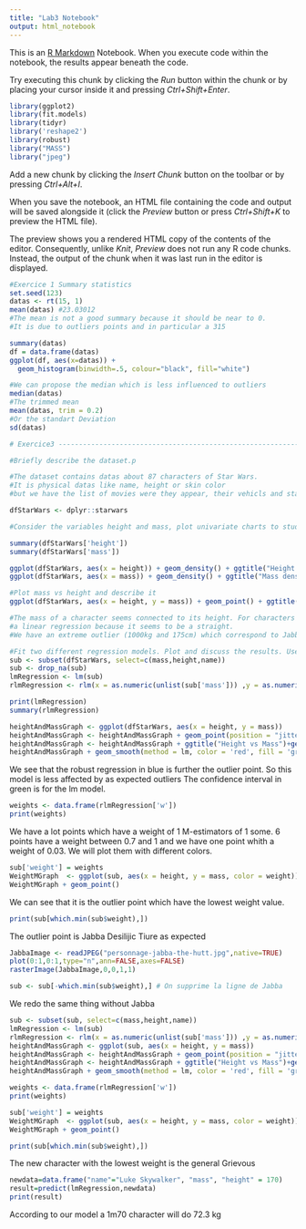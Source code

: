 ```yaml
---
title: "Lab3 Notebook"
output: html_notebook
---
```


This is an [R Markdown](http://rmarkdown.rstudio.com) Notebook. When you execute code within the notebook, the results appear beneath the code. 

Try executing this chunk by clicking the *Run* button within the chunk or by placing your cursor inside it and pressing *Ctrl+Shift+Enter*. 

```r
library(ggplot2)
library(fit.models)
library(tidyr)
library('reshape2')
library(robust)
library("MASS")
library("jpeg")
```

Add a new chunk by clicking the *Insert Chunk* button on the toolbar or by pressing *Ctrl+Alt+I*.

When you save the notebook, an HTML file containing the code and output will be saved alongside it (click the *Preview* button or press *Ctrl+Shift+K* to preview the HTML file).

The preview shows you a rendered HTML copy of the contents of the editor. Consequently, unlike *Knit*, *Preview* does not run any R code chunks. Instead, the output of the chunk when it was last run in the editor is displayed.
```r
#Exercice 1 Summary statistics
set.seed(123)
datas <- rt(15, 1)
mean(datas) #23.03012
#The mean is not a good summary because it should be near to 0. 
#It is due to outliers points and in particular a 315

summary(datas)
df = data.frame(datas)
ggplot(df, aes(x=datas)) +
  geom_histogram(binwidth=.5, colour="black", fill="white")

#We can propose the median which is less influenced to outliers
median(datas)
#The trimmed mean
mean(datas, trim = 0.2)
#Or the standart Deviation
sd(datas)
```
```r
# Exercice3 ----------------------------------------------------------------------

#Briefly describe the dataset.p

#The dataset contains datas about 87 characters of Star Wars.
#It is physical datas like name, height or skin color 
#but we have the list of movies were they appear, their vehicls and starships too 

dfStarWars <- dplyr::starwars

#Consider the variables height and mass, plot univariate charts to study the range and other summary statistics

summary(dfStarWars['height'])
summary(dfStarWars['mass'])
```
```r
ggplot(dfStarWars, aes(x = height)) + geom_density() + ggtitle("Height density")
ggplot(dfStarWars, aes(x = mass)) + geom_density() + ggtitle("Mass density") + scale_x_log10()
```
```r
#Plot mass vs height and describe it
ggplot(dfStarWars, aes(x = height, y = mass)) + geom_point() + ggtitle("Height vs Mass")

#The mass of a character seems connected to its height. For characters between 150 and 250 cm we could do 
#a linear regression because it seems to be a straight.
#We have an extreme outlier (1000kg and 175cm) which correspond to Jabba

#Fit two different regression models. Plot and discuss the results. Useful: lmrob or MASS::rlm
sub <- subset(dfStarWars, select=c(mass,height,name))
sub <- drop_na(sub)
lmRegression <- lm(sub)
rlmRegression <- rlm(x = as.numeric(unlist(sub['mass'])) ,y = as.numeric(unlist(sub['height'])))
```
```r
print(lmRegression)
summary(rlmRegression)
```

```r
heightAndMassGraph <- ggplot(dfStarWars, aes(x = height, y = mass))
heightAndMassGraph <- heightAndMassGraph + geom_point(position = "jitter") 
heightAndMassGraph <- heightAndMassGraph + ggtitle("Height vs Mass")+geom_smooth(method = rlm, color = 'blue')
heightAndMassGraph + geom_smooth(method = lm, color = 'red', fill = 'green')
```
We see that the robust regression in blue is further the outlier point. So this model is less affected by as expected outliers
The confidence interval in green is for the lm model.
```r
weights <- data.frame(rlmRegression['w'])
print(weights)
```
We have a lot points which have a weight of 1 M-estimators of 1 some. 6 points have a weight between 0.7 and 1 and we have one point whith a weight of 0.03. We will plot them with different colors.
```r
sub['weight'] = weights
WeightMGraph  <- ggplot(sub, aes(x = height, y = mass, color = weight))
WeightMGraph + geom_point()
```
We can see that it is the outlier point which have the lowest weight value.
```r
print(sub[which.min(sub$weight),])
```
The outlier point is Jabba Desilijic Tiure as expected
```r
JabbaImage <- readJPEG("personnage-jabba-the-hutt.jpg",native=TRUE)
plot(0:1,0:1,type="n",ann=FALSE,axes=FALSE)
rasterImage(JabbaImage,0,0,1,1)
```
```r
sub <- sub[-which.min(sub$weight),] # On supprime la ligne de Jabba
```
We redo the same thing without Jabba
```r
sub <- subset(sub, select=c(mass,height,name))
lmRegression <- lm(sub)
rlmRegression <- rlm(x = as.numeric(unlist(sub['mass'])) ,y = as.numeric(unlist(sub['height'])))
heightAndMassGraph <- ggplot(sub, aes(x = height, y = mass))
heightAndMassGraph <- heightAndMassGraph + geom_point(position = "jitter") 
heightAndMassGraph <- heightAndMassGraph + ggtitle("Height vs Mass")+geom_smooth(method = rlm, color = 'blue')
heightAndMassGraph + geom_smooth(method = lm, color = 'red', fill = 'green')
```
```r
weights <- data.frame(rlmRegression['w'])
print(weights)
```
```r
sub['weight'] = weights
WeightMGraph  <- ggplot(sub, aes(x = height, y = mass, color = weight))
WeightMGraph + geom_point()
```
```r
print(sub[which.min(sub$weight),])
```
The new character with the lowest weight is the general Grievous
```r
newdata=data.frame("name"="Luke Skywalker", "mass", "height" = 170)
result=predict(lmRegression,newdata)
print(result)
```
According to our model a 1m70 character will do 72.3 kg

